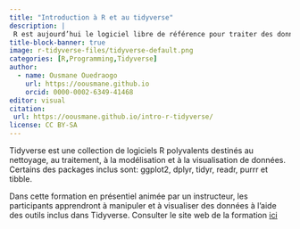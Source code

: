 ```yaml
---
title: "Introduction à R et au tidyverse"
description: |
 R est aujourd’hui le logiciel libre de référence pour traiter des données. La présente formation, qui s’étale sur deux jours, est consacrée à la présentation des fonctionnalités de base du logiciel R et du package tidyverse, le tout accompagnée d’exemples d’utilisations pratiques. Les stagiaires mettront en œuvre le logiciel, sous la forme d’exercices d’application.
title-block-banner: true
image: r-tidyverse-files/tidyverse-default.png
categories: [R,Programming,Tidyverse]
author:
  - name: Ousmane Ouedraogo
    url: https://oousmane.github.io
    orcid: 0000-0002-6349-41468
editor: visual
citation:
 url: https://oousmane.github.io/intro-r-tidyverse/
license: CC BY-SA
---
```


Tidyverse est une collection de logiciels R polyvalents destinés au nettoyage, au traitement, à la modélisation et à la visualisation de données.
Certains des packages inclus sont: ggplot2, dplyr, tidyr, readr, purrr et tibble.

Dans cette formation en présentiel animée par un instructeur, les participants apprendront à manipuler et à visualiser des données à l'aide des outils inclus dans Tidyverse.
Consulter le site web de la formation [ici](https://oousmane.github.io/intro-r-tidyverse/ "Introduction à R et au tidyverse")
